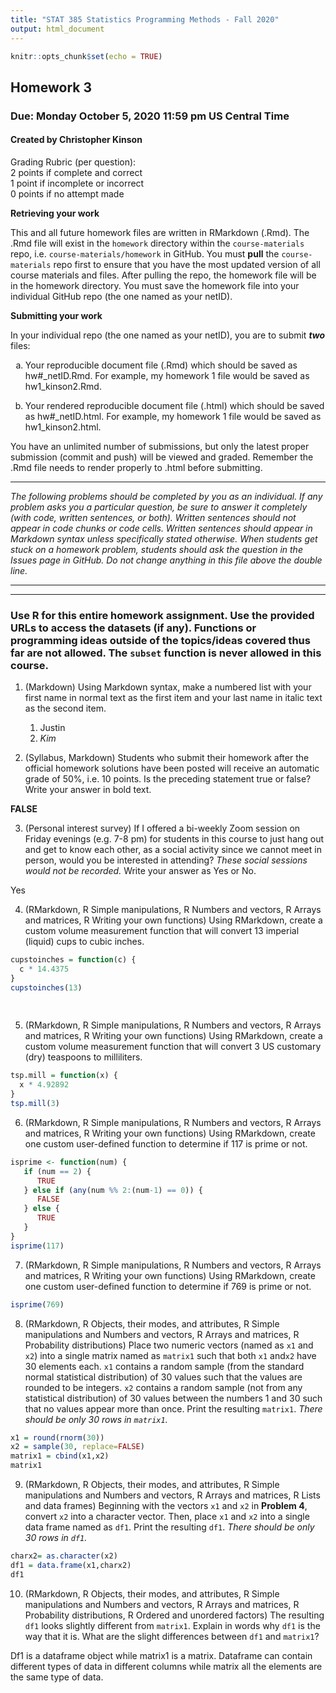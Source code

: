 ```yaml
---
title: "STAT 385 Statistics Programming Methods - Fall 2020"
output: html_document
---
```


```r
knitr::opts_chunk$set(echo = TRUE)
```

## Homework 3
### Due: Monday October 5, 2020 11:59 pm US Central Time
#### Created by Christopher Kinson

Grading Rubric (per question):  
2 points if complete and correct  
1 point if incomplete or incorrect  
0 points if no attempt made  


**Retrieving your work**

This and all future homework files are written in RMarkdown (.Rmd). The .Rmd file will exist in the `homework` directory within the `course-materials` repo, i.e. `course-materials/homework` in GitHub. You must **pull** the `course-materials` repo first to ensure that you have the most updated version of all course materials and files. After pulling the repo, the homework file will be in the homework directory. You must save the homework file into your individual GitHub repo (the one named as your netID). 

**Submitting your work**

In your individual repo (the one named as your netID), you are to submit ***two*** files:

a. Your reproducible document file (.Rmd) which should be saved as hw#_netID.Rmd. For example, my homework 1 file would be saved as hw1_kinson2.Rmd.

b. Your rendered reproducible document file (.html) which should be saved as hw#_netID.html. For example, my homework 1 file would be saved as hw1_kinson2.html.

You have an unlimited number of submissions, but only the latest proper submission (commit and push) will be viewed and graded. Remember the .Rmd file needs to render properly to .html before submitting. 


***


*The following problems should be completed by you as an individual. If any problem asks you a particular question, be sure to answer it completely (with code, written sentences, or both). Written sentences should not appear in code chunks or code cells. Written sentences should appear in Markdown syntax unless specifically stated otherwise. When students get stuck on a homework problem, students should ask the question in the Issues page in GitHub. Do not change anything in this file above the double line.*


***
***


### Use R for this entire homework assignment. Use the provided URLs to access the datasets (if any). Functions or programming ideas outside of the topics/ideas covered thus far are not allowed. The `subset` function is never allowed in this course.

1. (Markdown) Using Markdown syntax, make a numbered list with your first name in normal text as the first item and your last name in italic text as the second item. 

    1. Justin 
    2. *Kim*



2. (Syllabus, Markdown) Students who submit their homework after the official homework solutions have been posted will receive an automatic grade of 50%, i.e. 10 points. Is the preceding statement true or false? Write your answer in bold text.

  **FALSE**


3. (Personal interest survey) If I offered a bi-weekly Zoom session on Friday evenings (e.g. 7-8 pm) for students in this course to just hang out and get to know each other, as a social activity since we cannot meet in person, would you be interested in attending? *These social sessions would not be recorded.* Write your answer as Yes or No.

Yes


4. (RMarkdown, R Simple manipulations, R Numbers and vectors, R Arrays and matrices, R Writing your own functions) Using RMarkdown, create a custom volume measurement function that will convert 13 imperial (liquid) cups to cubic inches.


```r
cupstoinches = function(c) {
  c * 14.4375
}
cupstoinches(13)
  
  
```



5. (RMarkdown, R Simple manipulations, R Numbers and vectors, R Arrays and matrices, R Writing your own functions) Using RMarkdown, create a custom volume measurement function that will convert 3 US customary (dry) teaspoons to milliliters.

```r
tsp.mill = function(x) {
  x * 4.92892
}
tsp.mill(3)

```


6. (RMarkdown, R Simple manipulations, R Numbers and vectors, R Arrays and matrices, R Writing your own functions) Using RMarkdown, create one custom user-defined function to determine if 117 is prime or not.
  
```r
isprime <- function(num) {
   if (num == 2) {
      TRUE
   } else if (any(num %% 2:(num-1) == 0)) {
      FALSE
   } else { 
      TRUE
   }
}
isprime(117)
```
  

7. (RMarkdown, R Simple manipulations, R Numbers and vectors, R Arrays and matrices, R Writing your own functions) Using RMarkdown, create one custom user-defined function to determine if 769 is prime or not.

```r
isprime(769)

```


8. (RMarkdown, R Objects, their modes, and attributes, R Simple manipulations and Numbers and vectors, R Arrays and matrices, R Probability distributions) Place two numeric vectors (named as `x1` and `x2`) into a single matrix named as `matrix1` such that both `x1` and`x2` have 30 elements each. `x1` contains a random sample (from the standard normal statistical distribution) of 30 values such that the values are rounded to be integers. `x2` contains a random sample (not from any statistical distribution) of 30 values between the numbers 1 and 30 such that no values appear more than once. Print the resulting `matrix1`. *There should be only 30 rows in `matrix1`.*

```r
x1 = round(rnorm(30))
x2 = sample(30, replace=FALSE)
matrix1 = cbind(x1,x2)
matrix1
```


9. (RMarkdown, R Objects, their modes, and attributes, R Simple manipulations and Numbers and vectors, R Arrays and matrices, R Lists and data frames) Beginning with the vectors `x1` and `x2` in **Problem 4**, convert `x2` into a character vector. Then, place `x1` and `x2` into a single data frame named as `df1`. Print the resulting `df1`. *There should be only 30 rows in `df1`.*

```r

charx2= as.character(x2)
df1 = data.frame(x1,charx2)
df1
```


10. (RMarkdown, R Objects, their modes, and attributes, R Simple manipulations and Numbers and vectors, R Arrays and matrices, R Probability distributions, R Ordered and unordered factors) The resulting `df1` looks slightly different from `matrix1`. Explain in words why `df1` is the way that it is. What are the slight differences between `df1` and `matrix1`?

Df1 is a dataframe object while matrix1 is a matrix. Dataframe can contain different types of data in different columns while matrix all the elements are the same type of data.
